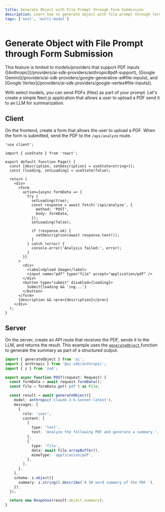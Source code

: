 ```yaml
---
title: Generate Object with File Prompt through Form Submission
description: Learn how to generate object with file prompt through form submission using the AI SDK and Next.js
tags: ['next', 'multi-modal']
---
```


# Generate Object with File Prompt through Form Submission

<Note>
  This feature is limited to models/providers that support PDF inputs
  ([Anthropic](/providers/ai-sdk-providers/anthropic#pdf-support), [Google
  Gemini](/providers/ai-sdk-providers/google-generative-ai#file-inputs), and
  [Google Vertex](/providers/ai-sdk-providers/google-vertex#file-inputs)).
</Note>

With select models, you can send PDFs (files) as part of your prompt. Let's create a simple Next.js application that allows a user to upload a PDF send it to an LLM for summarization.

## Client

On the frontend, create a form that allows the user to upload a PDF. When the form is submitted, send the PDF to the `/api/analyze` route.

```tsx file="app/page.tsx"
'use client';

import { useState } from 'react';

export default function Page() {
  const [description, setDescription] = useState<string>();
  const [loading, setLoading] = useState(false);

  return (
    <div>
      <form
        action={async formData => {
          try {
            setLoading(true);
            const response = await fetch('/api/analyze', {
              method: 'POST',
              body: formData,
            });
            setLoading(false);

            if (response.ok) {
              setDescription(await response.text());
            }
          } catch (error) {
            console.error('Analysis failed:', error);
          }
        }}
      >
        <div>
          <label>Upload Image</label>
          <input name="pdf" type="file" accept="application/pdf" />
        </div>
        <button type="submit" disabled={loading}>
          Submit{loading && 'ing...'}
        </button>
      </form>
      {description && <pre>{description}</pre>}
    </div>
  );
}
```

## Server

On the server, create an API route that receives the PDF, sends it to the LLM, and returns the result. This example uses the [ `generateObject` ](/docs/reference/ai-sdk-core/generate-object) function to generate the summary as part of a structured output.

```typescript file="app/api/analyze/route.ts"
import { generateObject } from 'ai';
import { anthropic } from '@ai-sdk/anthropic';
import { z } from 'zod';

export async function POST(request: Request) {
  const formData = await request.formData();
  const file = formData.get('pdf') as File;

  const result = await generateObject({
    model: anthropic('claude-3-5-sonnet-latest'),
    messages: [
      {
        role: 'user',
        content: [
          {
            type: 'text',
            text: 'Analyze the following PDF and generate a summary.',
          },
          {
            type: 'file',
            data: await file.arrayBuffer(),
            mimeType: 'application/pdf',
          },
        ],
      },
    ],
    schema: z.object({
      summary: z.string().describe('A 50 word summary of the PDF.'),
    }),
  });

  return new Response(result.object.summary);
}
```
